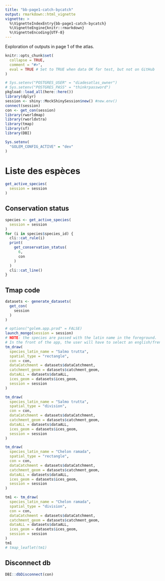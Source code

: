 ```yaml
---
title: "bb-page1-catch-bycatch"
output: rmarkdown::html_vignette
vignette: >
  %\VignetteIndexEntry{bb-page1-catch-bycatch}
  %\VignetteEngine{knitr::rmarkdown}
  %\VignetteEncoding{UTF-8}
---
```


Exploration of outputs in page 1 of the atlas.

```r
knitr::opts_chunk$set(
  collapse = TRUE,
  comment = "#>",
  eval = TRUE # Set to TRUE when data OK for test, but not on GitHub
)

```

```r
# Sys.setenv("POSTGRES_USER" = "diadesatlas_owner")
# Sys.setenv("POSTGRES_PASS" = "thinkrpassword")
pkgload::load_all(here::here())
library(dplyr)
session <- shiny::MockShinySession$new() #new.env()
connect(session)
con <- get_con(session)
library(rworldmap)
library(rworldxtra)
library(tmap)
library(sf)
library(DBI)

Sys.setenv(
  "GOLEM_CONFIG_ACTIVE" = "dev"
)
```

# Liste des espèces 

```r
get_active_species(
  session = session
)
```

## Conservation status

```r
species <- get_active_species(
  session = session
)
for (i in species$species_id) {
  cli::cat_rule(i)
  print(
    get_conservation_status(
      6,
      con
    )
  )
  cli::cat_line()
}
```
## Tmap code 

```r
datasets <- generate_datasets(
  get_con(
    session
  )
)

# options("golem.app.prod" = FALSE)
launch_mongo(session = session)
# NOTE: the species are passed with the latin name in the foreground.
# In the front of the app, the user will have to select an english/french name
tm_draw(
  species_latin_name = "Salmo trutta",
  spatial_type = "rectangle",
  con = con,
  dataCatchment = datasets$dataCatchment,
  catchment_geom = datasets$catchment_geom,
  dataALL = datasets$dataALL,
  ices_geom = datasets$ices_geom,
  session = session
)

tm_draw(
  species_latin_name = "Salmo trutta",
  spatial_type = "division",
  con = con,
  dataCatchment = datasets$dataCatchment,
  catchment_geom = datasets$catchment_geom,
  dataALL = datasets$dataALL,
  ices_geom = datasets$ices_geom,
  session = session
)

tm_draw(
  species_latin_name = "Chelon ramada",
  spatial_type = "rectangle",
  con = con,
  dataCatchment = datasets$dataCatchment,
  catchment_geom = datasets$catchment_geom,
  dataALL = datasets$dataALL,
  ices_geom = datasets$ices_geom,
  session = session
)

tm1 <- tm_draw(
  species_latin_name = "Chelon ramada",
  spatial_type = "division",
  con = con,
  dataCatchment = datasets$dataCatchment,
  catchment_geom = datasets$catchment_geom,
  dataALL = datasets$dataALL,
  ices_geom = datasets$ices_geom,
  session = session
)
tm1
# tmap_leaflet(tm1)
```

## Disconnect db
```r
DBI::dbDisconnect(con)
```


